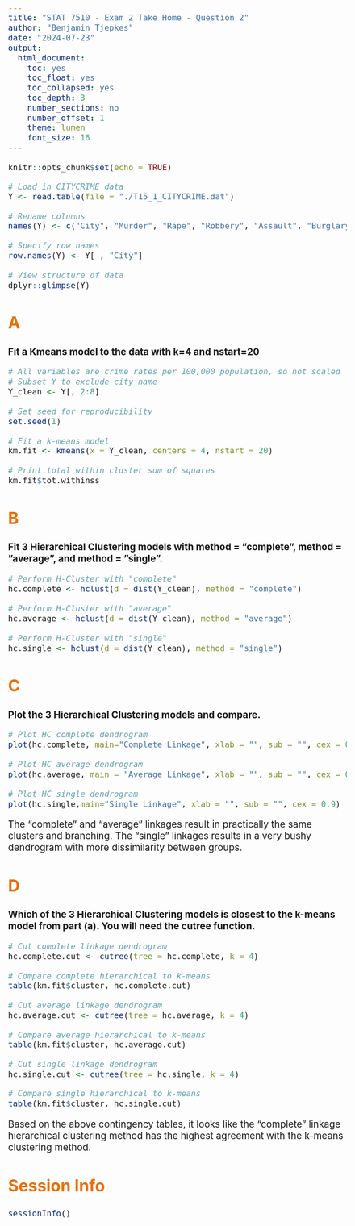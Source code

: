 ```yaml
---
title: "STAT 7510 - Exam 2 Take Home - Question 2"
author: "Benjamin Tjepkes"
date: "2024-07-23"
output:
  html_document:
    toc: yes
    toc_float: yes
    toc_collapsed: yes
    toc_depth: 3
    number_sections: no
    number_offset: 1
    theme: lumen
    font_size: 16
---
```


<style type="text/css">
  body{
  font-size: 14pt;
}

  h2 {
  font-size: 24pt;
  color: #e7700d;
}

</style>

```r
knitr::opts_chunk$set(echo = TRUE)
```


```r
# Load in CITYCRIME data
Y <- read.table(file = "./T15_1_CITYCRIME.dat")

# Rename columns
names(Y) <- c("City", "Murder", "Rape", "Robbery", "Assault", "Burglary", "Larceny", "AutoTheft")

# Specify row names
row.names(Y) <- Y[ , "City"]

# View structure of data
dplyr::glimpse(Y)
```

## A

**Fit a Kmeans model to the data with k=4 and nstart=20**

```r
# All variables are crime rates per 100,000 population, so not scaled
# Subset Y to exclude city name
Y_clean <- Y[, 2:8]

# Set seed for reproducibility
set.seed(1)

# Fit a k-means model
km.fit <- kmeans(x = Y_clean, centers = 4, nstart = 20)

# Print total within cluster sum of squares
km.fit$tot.withinss
```


## B

**Fit 3 Hierarchical Clustering models with method = ”complete”, method = ”average”, and method = ”single”.**

```r
# Perform H-Cluster with "complete"
hc.complete <- hclust(d = dist(Y_clean), method = "complete")
  
# Perform H-Cluster with "average"
hc.average <- hclust(d = dist(Y_clean), method = "average")

# Perform H-Cluster with "single"
hc.single <- hclust(d = dist(Y_clean), method = "single")
```


## C

**Plot the 3 Hierarchical Clustering models and compare.**

```r

# Plot HC complete dendrogram
plot(hc.complete, main="Complete Linkage", xlab = "", sub = "", cex = 0.9)

# Plot HC average dendrogram
plot(hc.average, main = "Average Linkage", xlab = "", sub = "", cex = 0.9)

# Plot HC single dendrogram
plot(hc.single,main="Single Linkage", xlab = "", sub = "", cex = 0.9)
```


The "complete" and "average" linkages result in practically the same clusters and branching. The "single" linkages results in a very bushy dendrogram with more dissimilarity between groups.


## D

**Which of the 3 Hierarchical Clustering models is closest to the k-means model from part (a). You will need the cutree function.**

```r
# Cut complete linkage dendrogram
hc.complete.cut <- cutree(tree = hc.complete, k = 4)

# Compare complete hierarchical to k-means
table(km.fit$cluster, hc.complete.cut)
```

```r
# Cut average linkage dendrogram
hc.average.cut <- cutree(tree = hc.average, k = 4)

# Compare average hierarchical to k-means
table(km.fit$cluster, hc.average.cut)
```

```r
# Cut single linkage dendrogram
hc.single.cut <- cutree(tree = hc.single, k = 4)

# Compare single hierarchical to k-means
table(km.fit$cluster, hc.single.cut)
```

Based on the above contingency tables, it looks like the "complete" linkage hierarchical clustering method has the highest agreement with the k-means clustering method.


## Session Info

```r
sessionInfo()
```

